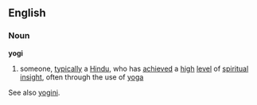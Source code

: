 ==English==
===Noun===
'''yogi'''
#someone, [[typically]] a [[Hindu]], who has [[achieve]]d a [[high]] [[level]] of [[spiritual]] [[insight]], often through the use of [[yoga]]


See also [[yogini]].